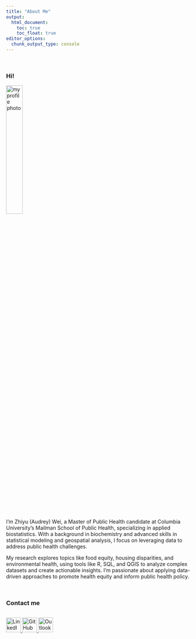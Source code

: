 ```yaml
---
title: "About Me"
output: 
  html_document:
    toc: true
    toc_float: true
editor_options: 
  chunk_output_type: console
---
```


<br>

### Hi!
<img src="files/images/cropped bio pic.jpg" alt="my profile photo" style="width:30%;">

I’m Zhiyu (Audrey) Wei, a Master of Public Health candidate at Columbia University’s Mailman School of Public Health, specializing in applied biostatistics. With a background in biochemistry and advanced skills in statistical modeling and geospatial analysis, I focus on leveraging data to address public health challenges.

My research explores topics like food equity, housing disparities, and environmental health, using tools like R, SQL, and QGIS to analyze complex datasets and create actionable insights. I’m passionate about applying data-driven approaches to promote health equity and inform public health policy. 

<br>

### Contact me

<div style="display: flex; gap: 10px; align-items: center;">
  <a href="https://www.linkedin.com/in/audreywei" target="_blank">
    <img src="files/icons/linkedin.png" alt="LinkedIn" width="40">
  </a>
  <a href="https://github.com/awpods" target="_blank">
    <img src="files/icons/github.png" alt="GitHub" width="40">
  </a>
  <a href="mailto:zwei2023@outlook.com zw2975@cumc.columbia.edu">
    <img src="files/icons/outlook.png" alt="Outlook" width="40">
  </a>
</div>
